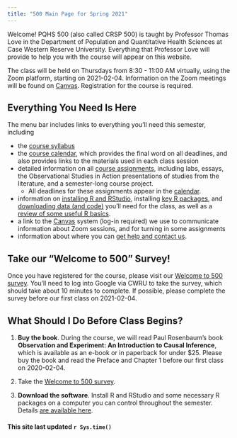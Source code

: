 ```yaml
---
title: "500 Main Page for Spring 2021"
---
```


Welcome! PQHS 500 (also called CRSP 500) is taught by Professor Thomas Love in the Department of Population and Quantitative Health Sciences at Case Western Reserve University. Everything that Professor Love will provide to help you with the course will appear on this website.

The class will be held on Thursdays from 8:30 - 11:00 AM virtually, using the Zoom platform, starting on 2021-02-04. Information on the Zoom meetings will be found on [Canvas](https://canvas.case.edu). Registration for the course is required.

## Everything You Need Is Here

The menu bar includes links to everything you'll need this semester, including

- the [course syllabus](https://thomaselove.github.io/500-2021-syllabus/)
- the [course calendar](calendar.html), which provides the final word on all deadlines, and also provides links to the materials used in each class session
- detailed information on all [course assignments](https://thomaselove.github.io/500/project.html), including labs, essays, the Observational Studies in Action presentations of studies from the literature, and a semester-long course project.
    - All deadlines for these assignments appear in the [calendar](calendar.html).
- information on [installing R and RStudio](software_install.html), installing [key R packages](r_packages.html), and [downloading data (and code)](data_index.html) you'll need for the class, as well as a [review of some useful R basics](https://github.com/THOMASELOVE/500-2021/tree/master/r-basics).
- a link to the [Canvas](https://canvas.case.edu/) system (log-in required) we use to communicate information about Zoom sessions, and for turning in some assignments
- information about where you can [get help and contact us](contact.html).

## Take our "Welcome to 500" Survey!

Once you have registered for the course, please visit our [Welcome to 500 survey](http://bit.ly/500-2021-welcome-survey). You'll need to log into Google via CWRU to take the survey, which should take about 10 minutes to complete. If possible, please complete the survey before our first class on 2021-02-04.

## What Should I Do Before Class Begins?

1. **Buy the book**. During the course, we will read Paul Rosenbaum's book **Observation and Experiment: An Introduction to Causal Inference**, which is available as an e-book or in paperback for under $25. Please buy the book and read the Preface and Chapter 1 before our first class on 2020-02-04.

2. Take the [Welcome to 500 survey](http://bit.ly/500-2021-welcome-survey).

3. **Download the software**. Install R and RStudio and some necessary R packages on a computer you can control throughout the semester. Details [are available here](software_install.html).

#### This site last updated `r Sys.time()`

